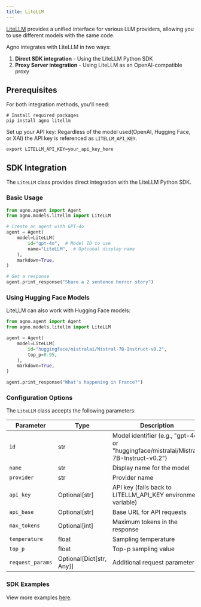 ```yaml
---
title: LiteLLM
---
```


[LiteLLM](https://docs.litellm.ai/docs/) provides a unified interface for various LLM providers, allowing you to use different models with the same code.

Agno integrates with LiteLLM in two ways:
1. **Direct SDK integration** - Using the LiteLLM Python SDK
2. **Proxy Server integration** - Using LiteLLM as an OpenAI-compatible proxy

## Prerequisites

For both integration methods, you'll need:

```shell
# Install required packages
pip install agno litellm
```

Set up your API key:
Regardless of the model used(OpenAI, Hugging Face, or XAI) the API key is referenced as `LITELLM_API_KEY`.
```shell
export LITELLM_API_KEY=your_api_key_here
```

## SDK Integration

The `LiteLLM` class provides direct integration with the LiteLLM Python SDK.

### Basic Usage

```python
from agno.agent import Agent
from agno.models.litellm import LiteLLM

# Create an agent with GPT-4o
agent = Agent(
    model=LiteLLM(
        id="gpt-4o",  # Model ID to use
        name="LiteLLM",  # Optional display name
    ),
    markdown=True,
)

# Get a response
agent.print_response("Share a 2 sentence horror story")
```

### Using Hugging Face Models

LiteLLM can also work with Hugging Face models:

```python
from agno.agent import Agent
from agno.models.litellm import LiteLLM

agent = Agent(
    model=LiteLLM(
        id="huggingface/mistralai/Mistral-7B-Instruct-v0.2",
        top_p=0.95,
    ),
    markdown=True,
)

agent.print_response("What's happening in France?")
```

### Configuration Options

The `LiteLLM` class accepts the following parameters:

| Parameter | Type | Description | Default |
| --- | --- | --- | --- |
| `id` | str | Model identifier (e.g., "gpt-4o" or "huggingface/mistralai/Mistral-7B-Instruct-v0.2") | "gpt-4o" |
| `name` | str | Display name for the model | "LiteLLM" |
| `provider` | str | Provider name | "LiteLLM" |
| `api_key` | Optional[str] | API key (falls back to LITELLM_API_KEY environment variable) | None |
| `api_base` | Optional[str] | Base URL for API requests | None |
| `max_tokens` | Optional[int] | Maximum tokens in the response | None |
| `temperature` | float | Sampling temperature | 0.7 |
| `top_p` | float | Top-p sampling value | 1.0 |
| `request_params` | Optional[Dict[str, Any]] | Additional request parameters | None |

### SDK Examples
<Note> View more examples [here](../examples/models/litellm). </Note>